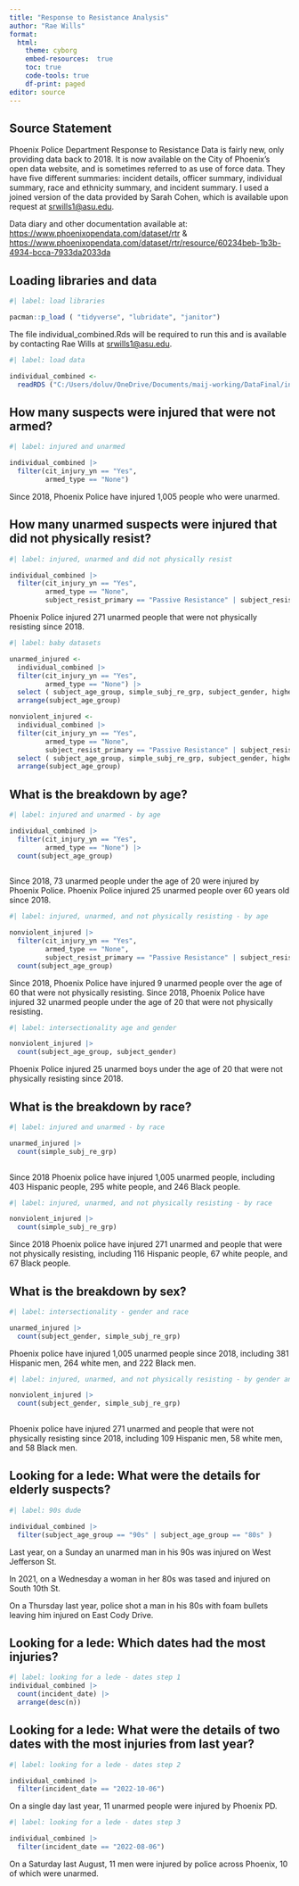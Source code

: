 ---
title: "Response to Resistance Analysis"
author: "Rae Wills"
format:
  html:
    theme: cyborg
    embed-resources:  true
    toc: true
    code-tools: true
    df-print: paged
editor: source
---


## Source Statement

Phoenix Police Department Response to Resistance Data is fairly new, only providing data back to 2018. It is now available on the City of Phoenix's open data website, and is sometimes referred to as use of force data. They have five different summaries: incident details, officer summary, individual summary, race and ethnicity summary, and incident summary. I used a joined version of the data provided by Sarah Cohen, which is available upon request at <srwills1@asu.edu>.

Data diary and other documentation available at:
<https://www.phoenixopendata.com/dataset/rtr> &
<https://www.phoenixopendata.com/dataset/rtr/resource/60234beb-1b3b-4934-bcca-7933da2033da>

## Loading libraries and data

```{r}
#| label: load libraries

pacman::p_load ( "tidyverse", "lubridate", "janitor")

```

The file individual_combined.Rds will be required to run this and is available by contacting Rae Wills at <srwills1@asu.edu>.

```{r}
#| label: load data

individual_combined <-
  readRDS ("C:/Users/doluv/OneDrive/Documents/maij-working/DataFinal/individual_combined.Rds")

```

## How many suspects were injured that were not armed?

```{r}
#| label: injured and unarmed

individual_combined |>
  filter(cit_injury_yn == "Yes", 
         armed_type == "None")


```
Since 2018, Phoenix Police have injured 1,005 people who were unarmed. 



## How many unarmed suspects were injured that did not physically resist?

```{r}
#| label: injured, unarmed and did not physically resist

individual_combined |>
  filter(cit_injury_yn == "Yes", 
         armed_type == "None",
         subject_resist_primary == "Passive Resistance" | subject_resist_primary == "Verbal Non-Compliance" | subject_resist_primary =="Psychological Intimidation")


```
Phoenix Police injured 271 unarmed people that were not physically resisting since 2018.

         
```{r}
#| label: baby datasets

unarmed_injured <-
  individual_combined |>
  filter(cit_injury_yn == "Yes", 
         armed_type == "None") |>
  select ( subject_age_group, simple_subj_re_grp, subject_gender, highest_charge, subject_resist_primary, cit_injury_yn, armed_type) |>
  arrange(subject_age_group) 

nonviolent_injured <-
  individual_combined |>
  filter(cit_injury_yn == "Yes", 
         armed_type == "None",
         subject_resist_primary == "Passive Resistance" | subject_resist_primary == "Verbal Non-Compliance" | subject_resist_primary =="Psychological Intimidation") |>
  select ( subject_age_group, simple_subj_re_grp, subject_gender, highest_charge, subject_resist_primary, cit_injury_yn, armed_type) |>
  arrange(subject_age_group) 


```
  

## What is the breakdown by age?

```{r}
#| label: injured and unarmed - by age

individual_combined |>
  filter(cit_injury_yn == "Yes", 
         armed_type == "None") |>
  count(subject_age_group) 
  

```
Since 2018, 73 unarmed people under the age of 20 were injured by Phoenix Police.
Phoenix Police injured 25 unarmed people over 60 years old since 2018.


```{r}
#| label: injured, unarmed, and not physically resisting - by age

nonviolent_injured |>
  filter(cit_injury_yn == "Yes", 
         armed_type == "None",
         subject_resist_primary == "Passive Resistance" | subject_resist_primary == "Verbal Non-Compliance" | subject_resist_primary =="Psychological Intimidation") |>
  count(subject_age_group) 

```
Since 2018, Phoenix Police have injured 9 unarmed people over the age of 60 that were not physically resisting. 
Since 2018, Phoenix Police have injured 32 unarmed people under the age of 20 that were not physically resisting. 


```{r}
#| label: intersectionality age and gender

nonviolent_injured |>
  count(subject_age_group, subject_gender) 
```
Phoenix Police injured 25 unarmed boys under the age of 20 that were not physically resisting since 2018. 


## What is the breakdown by race?

```{r}
#| label: injured and unarmed - by race

unarmed_injured |>
  count(simple_subj_re_grp)
  

```
Since 2018 Phoenix police have injured 1,005 unarmed people, including 403 Hispanic people, 295 white people, and 246 Black people. 


```{r}
#| label: injured, unarmed, and not physically resisting - by race

nonviolent_injured |>
  count(simple_subj_re_grp) 

```
Since 2018 Phoenix police have injured 271 unarmed and people that were not physically resisting, including 116 Hispanic people, 67 white people, and 67 Black people.


## What is the breakdown by sex?

```{r}
#| label: intersectionality - gender and race

unarmed_injured |>
  count(subject_gender, simple_subj_re_grp)

```
Phoenix police have injured 1,005 unarmed people since 2018, including 381 Hispanic men, 264 white men, and 222 Black men. 


```{r}
#| label: injured, unarmed, and not physically resisting - by gender and race

nonviolent_injured |>
  count(subject_gender, simple_subj_re_grp) 
  
```
Phoenix police have injured 271 unarmed and people that were not physically resisting since 2018, including 109 Hispanic men, 58 white men, and 58 Black men.


## Looking for a lede: What were the details for elderly suspects?

```{r}
#| label: 90s dude

individual_combined |>
  filter(subject_age_group == "90s" | subject_age_group == "80s" )


```
Last year, on a Sunday an unarmed man in his 90s was injured  on West Jefferson St. 

In 2021, on a Wednesday a woman in her 80s was tased and injured on South 10th St.

On a Thursday last year, police shot a man in his 80s with foam bullets leaving him injured on East Cody Drive. 


## Looking for a lede: Which dates had the most injuries?


```{r}
#| label: looking for a lede - dates step 1
individual_combined |>
  count(incident_date) |>
  arrange(desc(n))

```

## Looking for a lede: What were the details of two dates with the most injuries from last year?

```{r}
#| label: looking for a lede - dates step 2

individual_combined |>
  filter(incident_date == "2022-10-06")

```
On a single day last year, 11 unarmed people were injured by Phoenix PD. 


```{r}
#| label: looking for a lede - dates step 3

individual_combined |>
  filter(incident_date == "2022-08-06")

```
On a Saturday last August, 11 men were injured by police across Phoenix, 10 of which were unarmed.  




